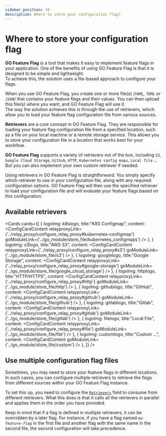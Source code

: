 ```yaml
---
sidebar_position: 10
description: Where to store your configuration flag?
---
```



# Where to store your configuration flag
**GO Feature Flag** is a tool that makes it easy to implement feature flags in your application. One of the benefits of 
using GO Feature Flag is that it is designed to be simple and lightweight.  
To achieve this, the solution uses a file-based approach to configure your flags.

When you use GO Feature Flag, you create one or more file(s) _(`YAML`, `TOML` or `JSON`)_ that contains your feature 
flags and their values. You can then upload this file(s) where you want, and GO Feature Flag will use it.  
The way the solution achieves this is through the use of retrievers, which allow you to load your feature flag 
configuration file from various sources.

**Retrievers** are a core concept in GO Feature Flag. They are responsible for loading your feature flag configuration 
file from a specified location, such as a file on your local machine or a remote storage service. This allows you to 
store your configuration file in a location that works best for your workflow.

**GO Feature Flag** supports a variety of retrievers out of the box, including `S3`, `Google Cloud Storage`, `Github`, 
`HTTP`, `Kubernetes config maps`, `Local file` ...  
But you can also implement your own custom retriever if needed.

Using retrievers in GO Feature Flag is straightforward. You simply specify which retriever to use in your configuration 
file, along with any required configuration options. GO Feature Flag will then use the specified retriever to load your 
configuration file and will evaluate your feature flags based on this configuration.

## Available retrievers

<Cards cards={[
  {
    logoImg: k8slogo,
    title:"K8S Configmap",
    content: <ConfigCardContent
      relayproxyLink={'../relay_proxy/configure_relay_proxy#kubernetes-configmap'}
      goModuleLink={'../go_module/store_file/kubernetes_configmaps'}
    />
  },
  {
    logoImg: s3logo,
    title:"AWS S3",
    content: <ConfigCardContent
      relayproxyLink={'../relay_proxy/configure_relay_proxy#s3'}
      goModuleLink={'../go_module/store_file/s3'}
    />
  },
  {
    logoImg: googlelogo,
    title:"Google Storage",
    content: <ConfigCardContent
      relayproxyLink={'../relay_proxy/configure_relay_proxy#google-storage'}
      goModuleLink={'../go_module/store_file/google_cloud_storage'}
    />
  },
  {
    logoImg: httplogo,
    title:"HTTP/HTTPS",
    content: <ConfigCardContent
      relayproxyLink={'../relay_proxy/configure_relay_proxy#http'}
      goModuleLink={'../go_module/store_file/http'}
    />
  },
  {
    logoImg: githublogo,
    title:"GitHub",
    content: <ConfigCardContent
      relayproxyLink={'../relay_proxy/configure_relay_proxy#github'}
      goModuleLink={'../go_module/store_file/github'}
    />
  },
  {
    logoImg: gitlablogo,
    title:"Gitlab",
    content: <ConfigCardContent
      relayproxyLink={'../relay_proxy/configure_relay_proxy#gitlab'}
      goModuleLink={'../go_module/store_file/gitlab'}
    />
  },
  {
    logoImg: filelogo,
    title:"Local File",
    content: <ConfigCardContent
      relayproxyLink={'../relay_proxy/configure_relay_proxy#file'}
      goModuleLink={'../go_module/store_file/file'}
    />
  },
  {
    logoImg: customlogo,
    title:"Custom ...",
    content: <ConfigCardContent
      goModuleLink={'../go_module/store_file/custom'}
    />
  },
]} />



## Use multiple configuration flag files
Sometimes, you may need to store your feature flags in different locations.
In such cases, you can configure multiple retrievers to retrieve the flags from different sources within your GO Feature
Flag instance.

To set this up, you need to configure the [`Retrievers`](../go_module/configuration#configuration-fields) field to
consume from different retrievers.
What this does is that it calls all the retrievers in parallel and applies them in the order you have provided.

Keep in mind that if a flag is defined in multiple retrievers, it can be overridden by a later flag. For instance,
if you have a flag named _`my-feature-flag`_ in the first file and another flag with the same name in the second file, the second configuration will take precedence.
